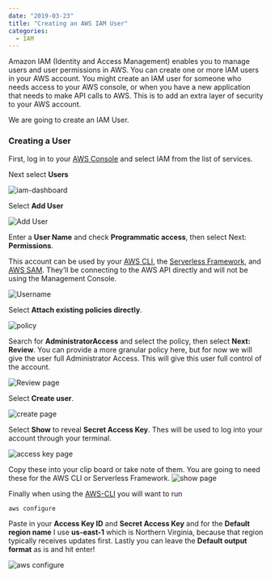 ```yaml
---
date: "2019-03-23"
title: "Creating an AWS IAM User"
categories:
  - IAM
---
```


Amazon IAM (Identity and Access Management) enables you to manage users and user permissions in AWS. You can create one or more IAM users in your AWS account. You might create an IAM user for someone who needs access to your AWS console, or when you have a new application that needs to make API calls to AWS. This is to add an extra layer of security to your AWS account.

We are going to create an IAM User.

### Creating a User

First, log in to your [AWS Console](https://aws.amazon.com/) and select IAM from the list of services.

Next select **Users**

![iam-dashboard](https://s3.amazonaws.com/aws-meetup-images/IAM/Screen+Shot+2019-03-23+at+1.46.36+PM.png)

Select **Add User**

![Add User](https://s3.amazonaws.com/aws-meetup-images/IAM/Screen+Shot+2019-03-23+at+1.46.52+PM.png)

Enter a **User Name** and check **Programmatic access**, then select Next: **Permissions**.

This account can be used by your [AWS CLI](https://aws.amazon.com/cli/), the [Serverless Framework](https://serverless.com/), and [AWS SAM](https://aws.amazon.com/serverless/sam/). They’ll be connecting to the AWS API directly and will not be using the Management Console.

![Username](https://s3.amazonaws.com/aws-meetup-images/IAM/Screen+Shot+2019-03-23+at+1.47.05+PM.png)

Select **Attach existing policies directly**.

![policy](https://s3.amazonaws.com/aws-meetup-images/IAM/Screen+Shot+2019-03-23+at+1.47.17+PM.png)

Search for **AdministratorAccess** and select the policy, then select **Next: Review**.
You can provide a more granular policy here, but for now we will give the user full Administrator Access.
This will give this user full control of the account.

![Review page](https://s3.amazonaws.com/aws-meetup-images/IAM/Screen+Shot+2019-03-23+at+1.47.30+PM.png)

Select **Create user**.

![create page](https://s3.amazonaws.com/aws-meetup-images/IAM/Screen+Shot+2019-03-23+at+1.47.43+PM.png)

Select **Show** to reveal **Secret Access Key**.
Thes will be used to log into your account through your terminal.

![access key page](https://s3.amazonaws.com/aws-meetup-images/IAM/Screen+Shot+2019-03-23+at+1.51.02+PM.png)

Copy these into your clip board or take note of them. You are going to need these for the AWS CLI or Serverless Framework.
![show page](https://s3.amazonaws.com/aws-meetup-images/IAM/Screen+Shot+2019-03-23+at+1.51.14+PM.png)

Finally when using the [AWS-CLI](https://aws.amazon.com/cli/) you will want to run

```js
aws configure
```

Paste in your **Access Key ID** and **Secret Access Key** and for the **Default region name** I use **us-east-1** which is Northern Virginia, because that region typically receives updates first. Lastly you can leave the **Default output format** as is and hit enter!

![aws configure](https://s3.amazonaws.com/aws-meetup-images/IAM/Screen+Shot+2019-03-23+at+3.09.29+PM.png)
